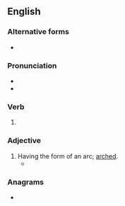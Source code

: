 ==English==

===Alternative forms===
* {{l|en|arcked}}

===Pronunciation===
* {{IPA|en|/ɑːkt/}}
* {{rhymes|en|ɑːkt|s=1}}

===Verb===
{{head|en|verb form}}

# {{en-past of|arc}}

===Adjective===
{{en-adj|more}}

# Having the form of an arc; [[arched]].
#* {{quote-book|1=en|year=2010|author=McSween et al.|title=Things Bogans Like|publisher=Hachette|location=Sydney|page=215 |passage=Designing a tribal tattoo requires the capacity to draw up to 60 '''arced''' or swirled lines with no definite spatial or thematic structure[.]}}

===Anagrams===
* {{anagrams|en|a=acder|Cedar|Cerda|Cerdà|Dacre|acred|cader|cadre|cared|cedar|decar|e-card|ecard|raced}}